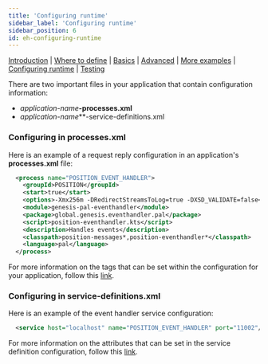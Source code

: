 ```yaml
---
title: 'Configuring runtime'
sidebar_label: 'Configuring runtime'
sidebar_position: 6
id: eh-configuring-runtime
---
```


[Introduction](/creating-applications/defining-your-application/business-logic/event-handlers/event-handlers/)  | [Where to define](/creating-applications/defining-your-application/business-logic/event-handlers/event-handler-define/) | [Basics](/creating-applications/defining-your-application/business-logic/event-handlers/eh-technical-details/) |  [Advanced](/creating-applications/defining-your-application/business-logic/event-handlers/eh-advanced-technical-details/) | [More examples](/creating-applications/defining-your-application/business-logic/event-handlers/eh-more-examples/) | [Configuring runtime](/creating-applications/defining-your-application/business-logic/event-handlers/eh-configuring-runtime/) | [Testing](/creating-applications/defining-your-application/business-logic/event-handlers/eh-testing/)


There are two important files in your application that contain configuration information: 
-  _application-name_**-processes.xml**
- _application-name_**-service-definitions.xml



### Configuring in processes.xml

Here is an example of a request reply configuration in an application's **processes.xml** file:

```xml
  <process name="POSITION_EVENT_HANDLER">
    <groupId>POSITION</groupId>
    <start>true</start>
    <options>-Xmx256m -DRedirectStreamsToLog=true -DXSD_VALIDATE=false</options>
    <module>genesis-pal-eventhandler</module>
    <package>global.genesis.eventhandler.pal</package>
    <script>position-eventhandler.kts</script>
    <description>Handles events</description>
    <classpath>position-messages*,position-eventhandler*</classpath>
    <language>pal</language>
  </process>
```

For more information on the tags that can be set within the configuration for your application, follow this [link](/creating-applications/configure-runtime/processes-xml).

### Configuring in service-definitions.xml

Here is an example of the event handler service configuration:

```xml
  <service host="localhost" name="POSITION_EVENT_HANDLER" port="11002"/>
```

For more information on the attributes that can be set in the service definition configuration, follow this [link](/creating-applications/configure-runtime/service-definitions).

